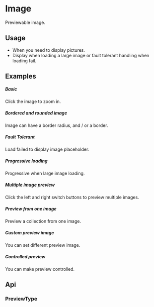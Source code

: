 
<Meta of={KitImageStories} />

# Image

Previewable image.

## Usage

- When you need to display pictures.
- Display when loading a large image or fault tolerant handling when loading fail.

## Examples

##### Basic
Click the image to zoom in.

<CustomCanvas content={Exemples.Basic} source={Sources.Basic} id="image-basic" />

##### Bordered and rounded image
Image can have a border radius, and / or a border.

<CustomCanvas content={Exemples.Bordered} source={Sources.Bordered} id="image-bordered" />


##### Fault Tolerant
Load failed to display image placeholder.

<CustomCanvas content={Exemples.FaultTolerant} source={Sources.FaultTolerant} id="image-fault-tolerant" />

##### Progressive loading
Progressive when large image loading.

<CustomCanvas content={Exemples.Loading} source={Sources.Loading} id="image-loading" />

##### Multiple image preview
Click the left and right switch buttons to preview multiple images.

<CustomCanvas content={Exemples.MultiplePreview} source={Sources.MultiplePreview} id="image-mutliple-preview" />

##### Preview from one image
Preview a collection from one image.

<CustomCanvas content={Exemples.Preview} source={Sources.Preview} id="image-preview" />

##### Custom preview image
You can set different preview image.

<CustomCanvas content={Exemples.Custom} source={Sources.Custom} id="image-custom" />

##### Controlled preview
You can make preview controlled.

<CustomCanvas content={Exemples.Controlled} source={Sources.Controlled} id="image-controlled" />

## Api

<Canvas of={KitImageStories.Api} />

<Controls of={KitImageStories.Api} />

### PreviewType

```typescript
{
  visible?: boolean;
  onVisibleChange?: (visible, prevVisible, current: number) => void; // `current` only support after v5.3.0
  getContainer?: string | HTMLElement | (() => HTMLElement); // v4.8.0
  src?: string; // v4.10.0
  mask?: ReactNode; // v4.9.0
  maskClassName?: string; // v4.11.0
  current?: number; // v4.12.0 Only support PreviewGroup
  countRender?: (current: number, total: number) => string  // v4.20.0 Only support PreviewGroup
  scaleStep?: number;
  onChange?: (current: number, prevCurrent: number) => void; // only support after v5.3.0
}
```
